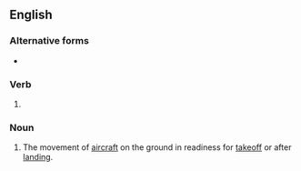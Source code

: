 ==English==

===Alternative forms===
* {{l|en|taxying}}

===Verb===
{{head|en|verb form}}

# {{present participle of|en|taxi|nocat=1}}

===Noun===
{{wikipedia}}
{{en-noun|~}}

# {{lb|en|aviation}} The movement of [[aircraft]] on the ground in readiness for [[takeoff]] or after [[landing]].